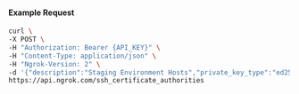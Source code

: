 
#### Example Request

```bash
curl \
-X POST \
-H "Authorization: Bearer {API_KEY}" \
-H "Content-Type: application/json" \
-H "Ngrok-Version: 2" \
-d '{"description":"Staging Environment Hosts","private_key_type":"ed25519"}' \
https://api.ngrok.com/ssh_certificate_authorities
```
